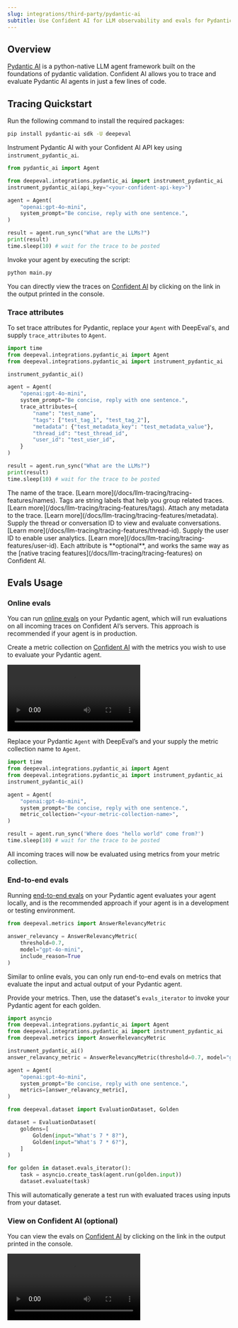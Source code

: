 ```yaml
---
slug: integrations/third-party/pydantic-ai
subtitle: Use Confident AI for LLM observability and evals for PydanticAI
---
```


## Overview

[Pydantic AI](https://ai.pydantic.dev/) is a python-native LLM agent framework built on the foundations of pydantic validation. Confident AI allows you to trace and evaluate Pydantic AI agents in just a few lines of code.

## Tracing Quickstart

<Steps>

<Step title="Install Dependencies">

Run the following command to install the required packages:

```bash
pip install pydantic-ai sdk -U deepeval
```

</Step>

<Step title="Configure Pydantic AI">

Instrument Pydantic AI with your Confident AI API key using `instrument_pydantic_ai`.

```python main.py {3,4}
from pydantic_ai import Agent

from deepeval.integrations.pydantic_ai import instrument_pydantic_ai
instrument_pydantic_ai(api_key="<your-confident-api-key>")

agent = Agent(
    "openai:gpt-4o-mini",
    system_prompt="Be concise, reply with one sentence.",
)

result = agent.run_sync("What are the LLMs?")
print(result)
time.sleep(10) # wait for the trace to be posted
```

</Step>

<Step title="Run Pydantic AI">

Invoke your agent by executing the script:

```bash
python main.py
```

You can directly view the traces on [Confident AI](https://app.confident.ai) by clicking on the link in the output printed in the console.

</Step>

</Steps>

### Trace attributes

To set trace attributes for Pydantic, replace your `Agent` with DeepEval's, and supply `trace_attributes` to `Agent`.

```python main.py maxLines=21 focus={2, 10-15}
import time
from deepeval.integrations.pydantic_ai import Agent
from deepeval.integrations.pydantic_ai import instrument_pydantic_ai

instrument_pydantic_ai()

agent = Agent(
    "openai:gpt-4o-mini",
    system_prompt="Be concise, reply with one sentence.",
    trace_attributes={
        "name": "test_name",
        "tags": ["test_tag_1", "test_tag_2"],
        "metadata": {"test_metadata_key": "test_metadata_value"},
        "thread_id": "test_thread_id",
        "user_id": "test_user_id",
    }
)

result = agent.run_sync("What are the LLMs?")
print(result)
time.sleep(10) # wait for the trace to be posted
```

<Accordion title='View Trace Attributes'>
<ParamField path="name" type="str" required={false}>
  The name of the trace. [Learn more](/docs/llm-tracing/tracing-features/names).
</ParamField>

<ParamField path="tags" type="List[str]" required={false}>
  Tags are string labels that help you group related traces. [Learn
  more](/docs/llm-tracing/tracing-features/tags).
</ParamField>

<ParamField path="metadata" type="Dict" required={false}>
  Attach any metadata to the trace. [Learn
  more](/docs/llm-tracing/tracing-features/metadata).
</ParamField>

<ParamField path="thread_id" type="str" required={false}>
  Supply the thread or conversation ID to view and evaluate conversations.
  [Learn more](/docs/llm-tracing/tracing-features/thread-id).
</ParamField>

<ParamField path="user_id" type="str" required={false}>
  Supply the user ID to enable user analytics. [Learn
  more](/docs/llm-tracing/tracing-features/user-id).
</ParamField>

<Info>
  Each attribute is **optional**, and works the same way as the [native tracing
  features](/docs/llm-tracing/tracing-features) on Confident AI.
</Info>
</Accordion>

## Evals Usage

### Online evals

You can run [online evals](https://documentation.confident-ai.com/docs/llm-tracing/evaluations) on your Pydantic agent, which will run evaluations on all incoming traces on Confident AI’s servers. This approach is recommended if your agent is in production.

<Steps>

<Step title="Create metric collection">

Create a metric collection on [Confident AI](https://app.confident.ai) with the metrics you wish to use to evaluate your Pydantic agent.

<Frame caption="Create metric collection">
  <video
    src="https://confident-docs.s3.us-east-1.amazonaws.com/integrations%3Athird-party-integrations%3Acreate-metric-collection-4k.mp4"
    controls
    autoplay
  />
</Frame>

<Warning>
  Your metric collection must only contain metrics that only evaluate the input
  and actual output of your Pydantic agent.
</Warning>

</Step>

<Step title="Run evals">

Replace your Pydantic `Agent` with DeepEval’s and your supply the metric collection name to `Agent`.

```python main.py maxLines=100 focus={2, 9}
import time
from deepeval.integrations.pydantic_ai import Agent
from deepeval.integrations.pydantic_ai import instrument_pydantic_ai
instrument_pydantic_ai()

agent = Agent(
    "openai:gpt-4o-mini",
    system_prompt="Be concise, reply with one sentence.",
    metric_collection="<your-metric-collection-name>",
)

result = agent.run_sync('Where does "hello world" come from?')
time.sleep(10) # wait for the trace to be posted
```

<Success>
  All incoming traces will now be evaluated using metrics from your metric
  collection.
</Success>

</Step>
</Steps>

### End-to-end evals

Running [end-to-end evals](/docs/llm-evaluation/end-to-end-evals) on your Pydantic agent evaluates your agent locally, and is the recommended approach if your agent is in a development or testing environment.

<Steps>

<Step title="Create metric">

```python
from deepeval.metrics import AnswerRelevancyMetric

answer_relevancy = AnswerRelevancyMetric(
    threshold=0.7,
    model="gpt-4o-mini",
    include_reason=True
)
```

</Step>

<Warning>
  Similar to online evals, you can only run end-to-end evals on metrics that evaluate the input and actual output of your Pydantic agent.
</Warning>

<Step title="Run evals">

Provide your metrics. Then, use the dataset's `evals_iterator` to invoke your Pydantic agent for each golden.

<Tabs>
<Tab title="Asynchronous">

```python main.py focus={1-2, 15-26} maxLines=100
import asyncio
from deepeval.integrations.pydantic_ai import Agent
from deepeval.integrations.pydantic_ai import instrument_pydantic_ai
from deepeval.metrics import AnswerRelevancyMetric

instrument_pydantic_ai()
answer_relavancy_metric = AnswerRelevancyMetric(threshold=0.7, model="gpt-4o-mini", include_reason=True)

agent = Agent(
    "openai:gpt-4o-mini",
    system_prompt="Be concise, reply with one sentence.",
    metrics=[answer_relavancy_metric],
)

from deepeval.dataset import EvaluationDataset, Golden

dataset = EvaluationDataset(
    goldens=[
        Golden(input="What's 7 * 8?"),
        Golden(input="What's 7 * 6?"),
    ]
)

for golden in dataset.evals_iterator():
    task = asyncio.create_task(agent.run(golden.input))
    dataset.evaluate(task)
```

</Tab>
</Tabs>

<Success>
  This will automatically generate a test run with evaluated traces using inputs
  from your dataset.
</Success>

</Step>
</Steps>

### View on Confident AI (optional)

You can view the evals on [Confident AI](https://app.confident.ai) by clicking on the link in the output printed in the console.

<Frame>
<video
  src="https://confident-bucket.s3.us-east-1.amazonaws.com/end-to-end%3Apydantic-1080.mp4"
  controls
  autoplay
  playsinline
/>
</Frame>
